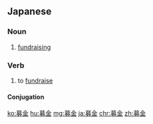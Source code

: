 ==Japanese==
{{ja-kanjitab|ぼ|きん|yomi=o}}

===Noun===
{{ja-noun|ぼきん}}
# [[fundraising]]

===Verb===
{{ja-verb-suru|ぼきん}}
# to [[fundraise]]

====Conjugation====
{{ja-suru|ぼきん}}

[[ko:募金]]
[[hu:募金]]
[[mg:募金]]
[[ja:募金]]
[[chr:募金]]
[[zh:募金]]